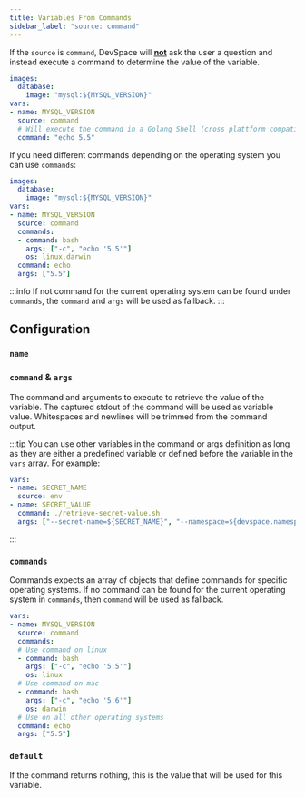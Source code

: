 ```yaml
---
title: Variables From Commands
sidebar_label: "source: command"
---
```



If the `source` is `command`, DevSpace will **<u>not</u>** ask the user a question and instead execute a command to determine the value of the variable.
```yaml {3,5-8}
images:
  database:
    image: "mysql:${MYSQL_VERSION}"
vars:
- name: MYSQL_VERSION
  source: command
  # Will execute the command in a Golang Shell (cross plattform compatible)
  command: "echo 5.5"
```

If you need different commands depending on the operating system you can use `commands`:
```yaml {3,7-10}
images:
  database:
    image: "mysql:${MYSQL_VERSION}"
vars:
- name: MYSQL_VERSION
  source: command
  commands:
  - command: bash
    args: ["-c", "echo '5.5'"]
    os: linux,darwin
  command: echo
  args: ["5.5"]
```

:::info
If not command for the current operating system can be found under `commands`, the `command` and `args` will be used as fallback.
:::

<FragmentVarsForceString/>

## Configuration

### `name`

<FragmentVarsName/>


### `command` & `args`

The command and arguments to execute to retrieve the value of the variable. The captured stdout of the command will be used as variable value. Whitespaces and newlines will be trimmed from the command output.

:::tip
You can use other variables in the command or args definition as long as they are either a predefined variable or defined before the variable in the `vars` array. For example:
```yaml
vars:
- name: SECRET_NAME
  source: env
- name: SECRET_VALUE
  command: ./retrieve-secret-value.sh
  args: ["--secret-name=${SECRET_NAME}", "--namespace=${devspace.namespace}"]
```
:::

### `commands`

Commands expects an array of objects that define commands for specific operating systems. If no command can be found for the current operating system in `commands`, then `command` will be used as fallback.

```yaml
vars:
- name: MYSQL_VERSION
  source: command
  commands:
  # Use command on linux
  - command: bash
    args: ["-c", "echo '5.5'"]
    os: linux
  # Use command on mac
  - command: bash
    args: ["-c", "echo '5.6'"]
    os: darwin
  # Use on all other operating systems
  command: echo
  args: ["5.5"]
```

### `default`

If the command returns nothing, this is the value that will be used for this variable.